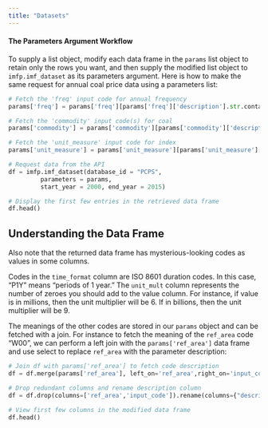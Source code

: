---
title: "Datasets"
---

#### The Parameters Argument Workflow

To supply a list object, modify each data frame in the `params` list object to retain only the rows you want, and then supply the modified list object to `imfp.imf_dataset` as its parameters argument. Here is how to make the same request for annual coal price data using a parameters list:

``` {python}
# Fetch the 'freq' input code for annual frequency
params['freq'] = params['freq'][params['freq']['description'].str.contains("Annual")]

# Fetch the 'commodity' input code(s) for coal
params['commodity'] = params['commodity'][params['commodity']['description'].str.contains("Coal")]

# Fetch the 'unit_measure' input code for index
params['unit_measure'] = params['unit_measure'][params['unit_measure']['description'].str.contains("Index")]

# Request data from the API
df = imfp.imf_dataset(database_id = "PCPS",
         parameters = params,
         start_year = 2000, end_year = 2015)

# Display the first few entries in the retrieved data frame
df.head()
```

## Understanding the Data Frame

Also note that the returned data frame has mysterious-looking codes as values in some columns.

Codes in the `time_format` column are ISO 8601 duration codes. In this case, “P1Y” means “periods of 1 year.” The `unit_mult` column represents the number of zeroes you should add to the value column. For instance, if value is in millions, then the unit multiplier will be 6. If in billions, then the unit multiplier will be 9.

The meanings of the other codes are stored in our `params` object and can be fetched with a join. For instance to fetch the meaning of the `ref_area` code “W00”, we can perform a left join with the `params['ref_area']` data frame and use select to replace `ref_area` with the parameter description:

``` {python}
# Join df with params['ref_area'] to fetch code description
df = df.merge(params['ref_area'], left_on='ref_area',right_on='input_code',how='left')

# Drop redundant columns and rename description column
df = df.drop(columns=['ref_area','input_code']).rename(columns={"description":"ref_area"})

# View first few columns in the modified data frame
df.head()
```